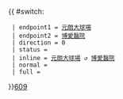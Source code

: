 {{ #switch: {{{format|}}}
  | endpoint1 = [[元朗大球場]]
  | endpoint2 = [[博愛醫院 (香港)|博愛醫院]]
  | direction = 0
  | status = 
  | inline = [[元朗大球場]] ↺ [[博愛醫院 (香港)|博愛醫院]]
  | normal =
  | full =
}}<noinclude>[[category:新界專線小巴路線模板|609]]</noinclude>
